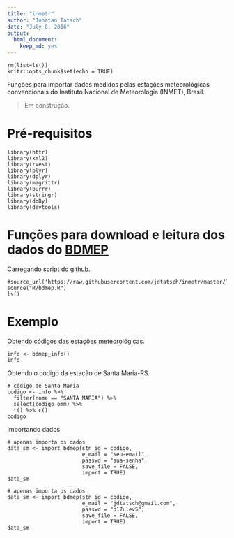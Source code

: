 ```yaml
---
title: "inmetr"
author: "Jonatan Tatsch"
date: "July 8, 2016"
output: 
  html_document: 
    keep_md: yes
---
```


```r0
rm(list=ls())
knitr::opts_chunk$set(echo = TRUE)
```

Funções para importar dados medidos pelas estações meteorológicas convencionais do Instituto Nacional de Meteorologia (INMET), Brasil.

> Em construção.

# Pré-requisitos

```r1
library(httr)
library(xml2)
library(rvest)
library(plyr)
library(dplyr)
library(magrittr)
library(purrr)
library(stringr)
library(doBy)
library(devtools)
```

# Funções para download e leitura dos dados do [BDMEP](http://www.inmet.gov.br/projetos/rede/pesquisa/)

Carregando script do github.

```r2
#source_url('https://raw.githubusercontent.com/jdtatsch/inmetr/master/R/bdmep.R')
source("R/bdmep.R")
ls()
```

# Exemplo

Obtendo códigos das estações meteorológicas.

```r3
info <- bdmep_info()
info
```

Obtendo o código da estação de Santa Maria-RS.

```r4
# código de Santa Maria
codigo <- info %>% 
  filter(nome == "SANTA MARIA") %>%
  select(codigo_omm) %>%
  t() %>% c()
codigo
```

Importando dados.


```r5
# apenas importa os dados
data_sm <- import_bdmep(stn_id = codigo, 
                        e_mail = "seu-email",
                        passwd = "sua-senha",
                        save_file = FALSE, 
                        import = TRUE)
data_sm
```

```r6
# apenas importa os dados
data_sm <- import_bdmep(stn_id = codigo, 
                        e_mail = "jdtatsch@gmail.com",
                        passwd = "d17ulev5",
                        save_file = FALSE, 
                        import = TRUE)
data_sm
```

